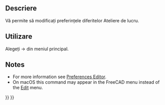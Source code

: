 <languages/>

{{Docnav
|[[Std_UserEditMode|UserEditMode]]
|
|[[Std_Edit_Menu|Std Edit Menu]]
|IconL=Std_UserEditMode.svg
|IconR=
|IconC=Freecad.svg
}}

<div class="mw-translate-fuzzy">
{{GuiCommand|Name=Std DlgPreferences|MenuLocation=[[Std Edit Menu|Edit]] → Preferences||Workbenches=All|Shortcut=|SeeAlso=[[Preferences_Editor/ro|Preferences Editor]]}}
</div>

<span id="Description"></span>
==Descriere==

<div class="mw-translate-fuzzy">
Vă permite să modificați preferințele diferitelor Ateliere de lucru.
</div>

<span id="Usage"></span>
<div class="mw-translate-fuzzy">
==Utilizare==
</div>

<div class="mw-translate-fuzzy">
Alegeți {{Button| Edit}}  →  {{Button| Preferences}}  din meniul principal.
</div>

==Notes==

* For more information see [[Preferences_Editor|Preferences Editor]].
* On macOS this command may appear in the FreeCAD menu instead of the [[Std_Edit_Menu|Edit]] menu.


{{Docnav
|[[Std_UserEditMode|UserEditMode]]
|
|[[Std_Edit_Menu|Std Edit Menu]]
|IconL=Std_UserEditMode.svg
|IconR=
|IconC=Freecad.svg
}}

{{Std_Base_navi{{#translation:}}}}
{{Userdocnavi{{#translation:}}}}